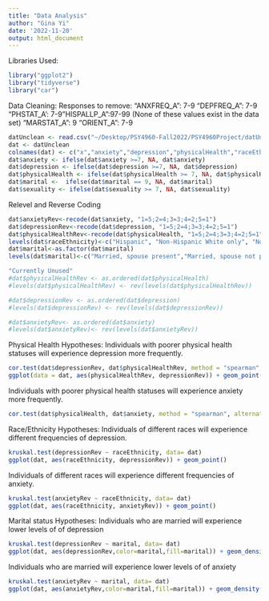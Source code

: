 ```yaml
---
title: "Data Analysis"
author: "Gina Yi"
date: '2022-11-20'
output: html_document
---
```

Libraries Used:
```r
library("ggplot2")
library("tidyverse")
library("car")
```

Data Cleaning:
Responses to remove:
"ANXFREQ_A": 7-9
"DEPFREQ_A": 7-9
"PHSTAT_A': 7-9 
"HISPALLP_A":97-99 (None of these values exist in the data set)
"MARSTAT_A": 9
"ORIENT_A": 7-9
```r
datUnclean <- read.csv("~/Desktop/PSY4960-Fall2022/PSY4960Project/datUnclean.csv")
dat <- datUnclean
colnames(dat) <- c("x","anxiety","depression","physicalHealth","raceEthnicity", "marital", "sexuality")
dat$anxiety <- ifelse(dat$anxiety >=7, NA, dat$anxiety)
dat$depression <- ifelse(dat$depression >=7, NA, dat$depression)
dat$physicalHealth <- ifelse(dat$physicalHealth >= 7, NA, dat$physicalHealth)
dat$marital <-  ifelse(dat$marital == 9, NA, dat$marital)
dat$sexuality <- ifelse(dat$sexuality >= 7, NA, dat$sexuality)
```

Relevel and Reverse Coding 
```r
dat$anxietyRev<-recode(dat$anxiety, "1=5;2=4;3=3;4=2;5=1")
dat$depressionRev<-recode(dat$depression, "1=5;2=4;3=3;4=2;5=1")
dat$physicalHealthRev<-recode(dat$physicalHealth, "1=5;2=4;3=3;4=2;5=1")
levels(dat$raceEthnicity)<-c("Hispanic", "Non-Hispanic White only", "Non-Hispanic Black/African American only", "Non-Hispanic Asian only", "Non-Hispanic AIAN only","AIAN and any other group","Other single and multiple races")
dat$marital<-as.factor(dat$marital)
levels(dat$marital)<-c("Married, spouse present","Married, spouse not present","Married, spouse unknown","Widowed","Divorced","Separated","Never married","Living with partner")
```

```r
"Currently Unused"
#dat$physicalHealthRev <- as.ordered(dat$physicalHealth)
#levels(dat$physicalHealthRev) <- rev(levels(dat$physicalHealthRev))

#dat$depressionRev <- as.ordered(dat$depression)
#levels(dat$depressionRev) <- rev(levels(dat$depressionRev))

#dat$anxietyRev<- as.ordered(dat$anxiety)
#levels(dat$anxietyRev)<- rev(levels(dat$anxietyRev))

```


Physical Health Hypotheses:
Individuals with poorer physical health statuses will experience depression more frequently.
```r
cor.test(dat$depressionRev, dat$physicalHealthRev, method = "spearman", alterantive = "greater")
ggplot(data = dat, aes(physicalHealthRev, depressionRev)) + geom_point()
```

Individuals with poorer physical health statuses will experience anxiety more frequently.
```r
cor.test(dat$physicalHealth, dat$anxiety, method = "spearman", alternative = "greater")
```

Race/Ethnicity Hypotheses:
Individuals of different races will experience different frequencies of depression.
```r
kruskal.test(depressionRev ~ raceEthnicity, data= dat)
ggplot(dat, aes(raceEthnicity, depressionRev)) + geom_point()
```

Individuals of different races will experience different frequencies of anxiety.
```r
kruskal.test(anxietyRev ~ raceEthnicity, data= dat)
ggplot(dat, aes(raceEthnicity, anxietyRev)) + geom_point()
```

Marital status Hypotheses:
Individuals who are married will experience lower levels of of depression
```r
kruskal.test(depressionRev ~ marital, data= dat)
ggplot(dat, aes(depressionRev,color=marital,fill=marital)) + geom_density()
```

Individuals who are married will experience lower levels of of anxiety
```r
kruskal.test(anxietyRev ~ marital, data= dat)
ggplot(dat, aes(anxietyRev,color=marital,fill=marital)) + geom_density()
```

